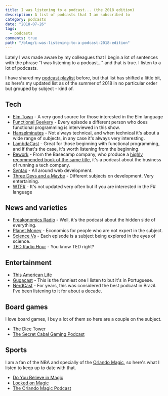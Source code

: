 ```yaml
---
title: I was listening to a podcast... (the 2018 edition)
description: A list of podcasts that I am subscribed to
category: podcasts
date: "2018-07-26"
tags:
  - podcasts
comments: true
path: "/blog/i-was-listening-to-a-podcast-2018-edition"
---
```


Lately I was made aware by my colleagues that I begin a lot of sentences with
the phrase "I was listening to a podcast..." and that is true. I listen to a lot
of podcasts.

I have shared my
[podcast playlist](/blog/whats-on-my-playlist-podcasts-i-listen-to) before, but
that list has shifted a little bit, so here's my updated list as of the summer
of 2018 in no particular order but grouped by subject - kind of.

## Tech

- [Elm Town](https://www.elmtown.audio/) - A very good source for those
  interested in the Elm language
- [Functional Geekery](https://www.functionalgeekery.com/) - Every episode a
  different person who does functional programming is interviewed in this show.
- [Hanselminutes](https://hanselminutes.com/) - Not always technical, and when
  technical it's about a wide range of subjects, in any case it's always very
  interesting.
- [LambdaCast](https://lambdacast.com) - Great for those beginning with
  functional programming, and if that's the case, it's worth listening from the
  beginning.
- [Rework](https://rework.fm/) - From the Basecamp company, who produce a
  [highly recommended book of the same title](https://amzn.to/2LEsFuo), it's a
  podcast about the business of running a tech company.
- [Syntax](https://syntax.fm/) - All around web development.
- [Three Devs and a Maybe](http://threedevsandamaybe.com/) - Different subjects
  on development. Very entertaining.
- [WTF#](https://wtfsharp.net/) - It's not updated very often but if you are
  interested in the F# language

## News and varieties

- [Freakonomics Radio](http://freakonomics.com/) - Well, it's the podcast about
  the hidden side of everything.
- [Planet Money](https://www.npr.org/sections/money/) - Economics for people who
  are not expert in the subject.
- [Science Vs](https://www.gimletmedia.com/science-vs/) - Each episode is a
  subject being explored in the eyes of science.
- [TED Radio Hour](https://www.npr.org/podcasts/510298/ted-radio-hour) - You
  know TED right?

## Entertainment

- [This American Life](https://www.thisamericanlife.org/)
- [Gugacast](https://gugacast.com/) - This is the funniest one I listen to but
  it's in Portuguese.
- [NerdCast](https://jovemnerd.com.br/nerdcast/) - For years, this was
  considered the best podcast in Brazil. I've been listening to it for about a
  decade.

## Board games

I love board games, I buy a lot of them so here are a couple on the subject.

- [The Dice Tower](https://www.dicetower.com/podcast/dice-tower)
- [The Secret Cabal Gaming Podcast](https://www.thesecretcabal.com/)

## Sports

I am a fan of the NBA and specially of the
[Orlando Magic](http://orlandomagic.com), so here's what I listen to keep up to
date with that.

- [Do You Believe in Magic](https://podtail.com/en/podcast/do-you-believe-in-magic/)
- [Locked on Magic](https://www.lockedonmagic.com/)
- [The Orlando Magic Podcast](http://www.orlandomagicpodcast.com/)
